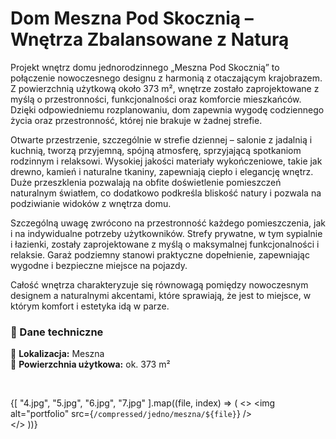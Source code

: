 
# **Dom Meszna Pod Skocznią – Wnętrza Zbalansowane z Naturą**

Projekt wnętrz domu jednorodzinnego „Meszna Pod Skocznią” to połączenie nowoczesnego designu z harmonią z otaczającym krajobrazem. Z powierzchnią użytkową około 373 m², wnętrze zostało zaprojektowane z myślą o przestronności, funkcjonalności oraz komforcie mieszkańców. Dzięki odpowiedniemu rozplanowaniu, dom zapewnia wygodę codziennego życia oraz przestronność, której nie brakuje w żadnej strefie.

Otwarte przestrzenie, szczególnie w strefie dziennej – salonie z jadalnią i kuchnią, tworzą przyjemną, spójną atmosferę, sprzyjającą spotkaniom rodzinnym i relaksowi. Wysokiej jakości materiały wykończeniowe, takie jak drewno, kamień i naturalne tkaniny, zapewniają ciepło i elegancję wnętrz. Duże przeszklenia pozwalają na obfite doświetlenie pomieszczeń naturalnym światłem, co dodatkowo podkreśla bliskość natury i pozwala na podziwianie widoków z wnętrza domu.

Szczególną uwagę zwrócono na przestronność każdego pomieszczenia, jak i na indywidualne potrzeby użytkowników. Strefy prywatne, w tym sypialnie i łazienki, zostały zaprojektowane z myślą o maksymalnej funkcjonalności i relaksie. Garaż podziemny stanowi praktyczne dopełnienie, zapewniając wygodne i bezpieczne miejsce na pojazdy.

Całość wnętrza charakteryzuje się równowagą pomiędzy nowoczesnym designem a naturalnymi akcentami, które sprawiają, że jest to miejsce, w którym komfort i estetyka idą w parze.

### **📌 Dane techniczne**  
📍 **Lokalizacja:** Meszna  
📐 **Powierzchnia użytkowa:** ok. 373 m²  

<br/>

{[
    "4.jpg", "5.jpg", "6.jpg", "7.jpg"
  ].map((file, index) => (
  <>
    <Zoom>
      <img alt="portfolio" src={`/compressed/jedno/meszna/${file}`} />
    </Zoom>
    <br/>
  </>
))}
